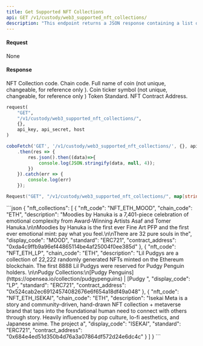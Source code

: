 ```yaml
---
title: Get Supported NFT Collections
api: GET /v1/custody/web3_supported_nft_collections/ 
description: "This endpoint returns a JSON response containing a list of supported NFT collections on the web3 platform. The response includes the NFT code, chain code, description, display code, standard, and contract address for each collection."
---
```

#### Request
None


#### Response
<ResponseField name="nft_code" type="String" >NFT Collection code.</ResponseField>
<ResponseField name="chain_code" type="String" >Chain code.</ResponseField> 
<ResponseField name="description" type="String" >Full name of coin (not unique, changeable, for reference only ).</ResponseField>
<ResponseField name="display_code" type="String" >Coin ticker symbol (not unique, changeable, for reference only )</ResponseField>
<ResponseField name="standard" type="String" >Token Standard.</ResponseField>
<ResponseField name="contract_address" type="String" >NFT Contract Address.</ResponseField>
<RequestExample>
```python Python
request(
    "GET",
    "/v1/custody/web3_supported_nft_collections/",
    {},
    api_key, api_secret, host
)
```
```javascript JavaScript
coboFetch('GET', '/v1/custody/web3_supported_nft_collections/', {}, api_key, api_secret, host)
    .then(res => {
        res.json().then((data)=>{
            console.log(JSON.stringify(data, null, 4));
        })
    }).catch(err => {
        console.log(err)
    });
```
```go Go
Request("GET", "/v1/custody/web3_supported_nft_collections/", map[string]string{})
```
</RequestExample>

<ResponseExample>
```json
{
  "nft_collections": [
    {
      "nft_code": "NFT_ETH_MOOD",
      "chain_code": "ETH",
      "description": "Moodies by Hanuka is a 7,401-piece celebration of emotional complexity from Award-Winning Artists Asaf and Tomer Hanuka.\n\nMoodies by Hanuka is the first ever Fine Art PFP and the first ever emotional mint: pay what you feel.\n\nThere are 32 pure souls in the",
      "display_code": "MOOD",
      "standard": "ERC721",
      "contract_address": "0xda4c9ffb9a96ef44865114be4af25004f0ee385d"
    },
    {
      "nft_code": "NFT_ETH_LP",
      "chain_code": "ETH",
      "description": "Lil Pudgys are a collection of 22,222 randomly generated NFTs minted on the Ethereum blockchain. The first 8888 Lil Pudgys were reserved for Pudgy Penguin holders. \n\nPudgy Collections:\n[Pudgy Penguins](https://opensea.io/collection/pudgypenguins) | [Pudgy ",
      "display_code": "LP",
      "standard": "ERC721",
      "contract_address": "0x524cab2ec69124574082676e6f654a18df49a048"
    },
    {
      "nft_code": "NFT_ETH_ISEKAI",
      "chain_code": "ETH",
      "description": "Isekai Meta is a story and community-driven, hand-drawn NFT collection + metaverse brand that taps into the foundational human need to connect with others through story. Heavily influenced by pop culture, lo-fi aesthetics, and Japanese anime. The project a",
      "display_code": "ISEKAI",
      "standard": "ERC721",
      "contract_address": "0x684e4ed51d350b4d76a3a07864df572d24e6dc4c"
    }
  ]
}
```
</ResponseExample>
